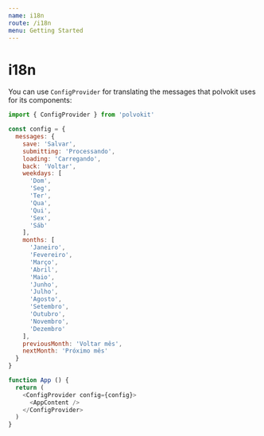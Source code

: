```yaml
---
name: i18n
route: /i18n
menu: Getting Started
---
```


# i18n

You can use `ConfigProvider` for translating the messages that polvokit
uses for its components:

```js
import { ConfigProvider } from 'polvokit'

const config = {
  messages: {
    save: 'Salvar',
    submitting: 'Processando',
    loading: 'Carregando',
    back: 'Voltar',
    weekdays: [
      'Dom',
      'Seg',
      'Ter',
      'Qua',
      'Qui',
      'Sex',
      'Sáb'
    ],
    months: [
      'Janeiro',
      'Fevereiro',
      'Março',
      'Abril',
      'Maio',
      'Junho',
      'Julho',
      'Agosto',
      'Setembro',
      'Outubro',
      'Novembro',
      'Dezembro'
    ],
    previousMonth: 'Voltar mês',
    nextMonth: 'Próximo mês'
  }
}

function App () {
  return (
    <ConfigProvider config={config}>
      <AppContent />
    </ConfigProvider>
  )
}
```
